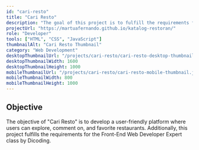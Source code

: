 ```yaml
---
id: "cari-resto"
title: "Cari Resto"
description: "The goal of this project is to fulfill the requirements for the Front-End Web Developer Expert class by Dicoding. 'Cari Resto' is a web application designed to help users discover restaurants based on their preferences. It integrates third-party services to provide up-to-date restaurant data, ensuring a seamless and personalized user experience."
projectUrl: "https://martuafernando.github.io/katalog-restoran/"
role: "Developer"
tools: ["HTML", "CSS", "JavaScript"]
thumbnailAlt: "Cari Resto Thumbnail"
category: "Web Development"
desktopThumbnailUrl: "/projects/cari-resto/cari-resto-desktop-thumbnail.jpg"
desktopThumbnailWidth: 1600
desktopThumbnailHeight: 1000
mobileThumbnailUrl: "/projects/cari-resto/cari-resto-mobile-thumbnail.jpg"
mobileThumbnailWidth: 800
mobileThumbnailHeight: 1000
---
```


## Objective
The objective of "Cari Resto" is to develop a user-friendly platform where users can explore, comment on, and favorite restaurants. Additionally, this project fulfills the requirements for the Front-End Web Developer Expert class by Dicoding.